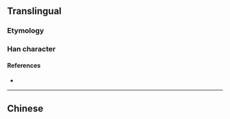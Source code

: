 {{also|審}}
{{character info/new}}
==Translingual==

===Etymology===
{{Han simp|審|f=番|t=申}}

===Han character===
{{Han char|rn=40|rad=宀|as=05|sn=8|four=|canj=JLWL|ids=⿱宀申}}

====References====
* {{Han ref|kx=0284.081|hdz=20921.010|uh=5BA1|ud=23457}}

----

==Chinese==
{{zh-see|審}}